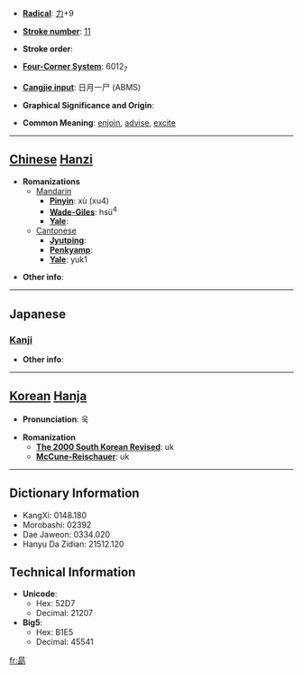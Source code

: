 * '''[[Wiktionary:Chinese radical index| Radical]]''': [[Wiktionary:Chinese radical index 力|力]]+9

* '''[[Wiktionary:Chinese total strokes index|Stroke number]]''': [[Wiktionary:Chinese total strokes index 11|11]]

* '''Stroke order''': 

* '''[[Wiktionary:Chinese four corner index|Four-Corner System]]''': 6012<sub>7</sub>

* '''[[Wiktionary:Chinese Cangjie index|Cangjie input]]''': 日月一尸 (ABMS)

* '''Graphical Significance and Origin''': 

* '''Common Meaning''': [[enjoin]], [[advise]], [[excite]]

----

== [[Chinese]] [[Hanzi]] ==

* '''Romanizations'''
** [[Mandarin]]
*** '''[[Pinyin]]''': xù (xu4)
*** '''[[Wade-Giles]]''': hsü<sup>4</sup>
*** '''[[Yale]]''': 
**[[Cantonese]]
***'''[[Jyutping]]''':
***'''[[Penkyamp]]''': 
***'''[[Yale]]''': yuk1

* '''Other info''': 

----

==Japanese==
===[[Kanji]]===
{{kanji|on readings=[[ぼう]] (bō), [[きょく]] (kyoku)|kun readings=[[つとめる]] (tsutomeru), [[つとめ]] (tsutome)}}

* '''Other info''':  

----

== [[Korean]] [[Hanja]] ==

* '''Pronunciation''': 욱

* '''Romanization'''
** '''[[The 2000 South Korean Revised Romanization|The 2000 South Korean Revised]]''': uk
** '''[[McCune-Reischauer]]''': uk

----

== Dictionary Information ==

* KangXi: 0148.180
* Morobashi: 02392
* Dae Jaweon: 0334.020
* Hanyu Da Zidian: 21512.120

== Technical Information ==

* '''Unicode''':
** Hex: 52D7
** Decimal: 21207
* '''Big5''':
** Hex: B1E5
** Decimal: 45541

[[fr:勗]]